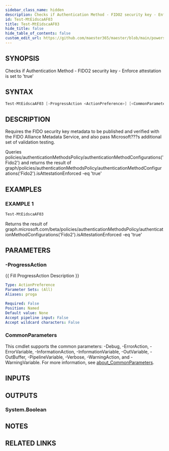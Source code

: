 ```yaml
---
sidebar_class_name: hidden
description: Checks if Authentication Method - FIDO2 security key - Enforce attestation is set to 'true'
id: Test-MtEidscaAF03
title: Test-MtEidscaAF03
hide_title: false
hide_table_of_contents: false
custom_edit_url: https://github.com/maester365/maester/blob/main/powershell/public/Test-MtEidscaAF03.ps1
---
```


## SYNOPSIS

Checks if Authentication Method - FIDO2 security key - Enforce attestation is set to 'true'

## SYNTAX

```powershell
Test-MtEidscaAF03 [-ProgressAction <ActionPreference>] [<CommonParameters>]
```

## DESCRIPTION

Requires the FIDO security key metadata to be published and verified with the FIDO Alliance Metadata Service, and also pass Microsoft???s additional set of validation testing.

Queries policies/authenticationMethodsPolicy/authenticationMethodConfigurations('Fido2')
and returns the result of
 graph/policies/authenticationMethodsPolicy/authenticationMethodConfigurations('Fido2').isAttestationEnforced -eq 'true'

## EXAMPLES

### EXAMPLE 1

```powershell
Test-MtEidscaAF03
```

Returns the result of graph.microsoft.com/beta/policies/authenticationMethodsPolicy/authenticationMethodConfigurations('Fido2').isAttestationEnforced -eq 'true'

## PARAMETERS

### -ProgressAction

\{\{ Fill ProgressAction Description \}\}

```yaml
Type: ActionPreference
Parameter Sets: (All)
Aliases: proga

Required: False
Position: Named
Default value: None
Accept pipeline input: False
Accept wildcard characters: False
```

### CommonParameters

This cmdlet supports the common parameters: -Debug, -ErrorAction, -ErrorVariable, -InformationAction, -InformationVariable, -OutVariable, -OutBuffer, -PipelineVariable, -Verbose, -WarningAction, and -WarningVariable. For more information, see [about_CommonParameters](http://go.microsoft.com/fwlink/?LinkID=113216).

## INPUTS

## OUTPUTS

### System.Boolean

## NOTES

## RELATED LINKS
